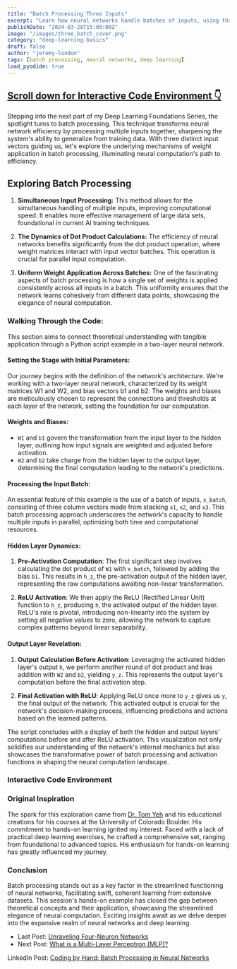 ```yaml
---
title: "Batch Processing Three Inputs"
excerpt: "Learn how neural networks handle batches of inputs, using three different input vectors to demonstrate the application of weights across a batch for efficient computation."
publishDate: "2024-03-28T15:00:00Z"
image: "/images/three_batch_cover.png"
category: "deep-learning-basics"
draft: false
author: "jeremy-london"
tags: [batch processing, neural networks, deep learning]
load_pyodide: true
---
```



<h2>
  <a
    href="#interactive-code-environment"
    class="m-0 bg-linear-to-r from-blue-200 to-blue-100 bg-size-[0px_10px] bg-bottom-left bg-no-repeat text-blue-100 no-underline transition-[background-size] duration-500 group-hover:bg-size-[100%_10px] hover:bg-size-[100%_3px] dark:from-orange-800 dark:to-orange-900 dark:text-orange-400">
    <span>Scroll down for Interactive Code Environment 👇</span>
  </a>
</h2>

Stepping into the next part of my Deep Learning Foundations Series, the spotlight turns to batch processing. This technique transforms neural network efficiency by processing multiple inputs together, sharpening the system's ability to generalize from training data. With three distinct input vectors guiding us, let's explore the underlying mechanisms of weight application in batch processing, illuminating neural computation's path to efficiency.

## Exploring Batch Processing

1. **Simultaneous Input Processing:** This method allows for the simultaneous handling of multiple inputs, improving computational speed. It enables more effective management of large data sets, foundational in current AI training techniques.

2. **The Dynamics of Dot Product Calculations:** The efficiency of neural networks benefits significantly from the dot product operation, where weight matrices interact with input vector batches. This operation is crucial for parallel input computation.

3. **Uniform Weight Application Across Batches:** One of the fascinating aspects of batch processing is how a single set of weights is applied consistently across all inputs in a batch. This uniformity ensures that the network learns cohesively from different data points, showcasing the elegance of neural computation.

### Walking Through the Code:

This section aims to connect theoretical understanding with tangible application through a Python script example in a two-layer neural network.

#### Setting the Stage with Initial Parameters:

Our journey begins with the definition of the network's architecture. We're working with a two-layer neural network, characterized by its weight matrices W1 and W2, and bias vectors b1 and b2. The weights and biases are meticulously chosen to represent the connections and thresholds at each layer of the network, setting the foundation for our computation.

#### Weights and Biases:

- `W1` and `b1` govern the transformation from the input layer to the hidden layer, outlining how input signals are weighted and adjusted before activation.
- `W2` and `b2` take charge from the hidden layer to the output layer, determining the final computation leading to the network's predictions.

#### Processing the Input Batch:

An essential feature of this example is the use of a batch of inputs, `x_batch`, consisting of three column vectors made from stacking `x1`, `x2`, and `x3`. This batch processing approach underscores the network's capacity to handle multiple inputs in parallel, optimizing both time and computational resources.

#### Hidden Layer Dynamics:

1. **Pre-Activation Computation**: The first significant step involves calculating the dot product of `W1` with `x_batch`, followed by adding the bias `b1`. This results in `h_z`, the pre-activation output of the hidden layer, representing the raw computations awaiting non-linear transformation.

2. **ReLU Activation**: We then apply the ReLU (Rectified Linear Unit) function to `h_z`, producing `h`, the activated output of the hidden layer. ReLU's role is pivotal, introducing non-linearity into the system by setting all negative values to zero, allowing the network to capture complex patterns beyond linear separability.

#### Output Layer Revelation:

1. **Output Calculation Before Activation**: Leveraging the activated hidden layer's output `h`, we perform another round of dot product and bias addition with `W2` and `b2`, yielding `y_z`. This represents the output layer's computation before the final activation step.

2. **Final Activation with ReLU**: Applying ReLU once more to `y_z` gives us `y`, the final output of the network. This activated output is crucial for the network's decision-making process, influencing predictions and actions based on the learned patterns.

The script concludes with a display of both the hidden and output layers' computations before and after ReLU activation. This visualization not only solidifies our understanding of the network's internal mechanics but also showcases the transformative power of batch processing and activation functions in shaping the neural computation landscape.

### Interactive Code Environment

<BatchProcessing client:only="react" />
<PythonModule
  client:only="react"
  filePath="examples/basics/three_input_batch_relu.py"
  outputRows={32}
/>

### Original Inspiration

The spark for this exploration came from [Dr. Tom Yeh](http://tomyeh.info) and his educational creations for his courses at the University of Colorado Boulder. His commitment to hands-on learning ignited my interest. Faced with a lack of practical deep learning exercises, he crafted a comprehensive set, ranging from foundational to advanced topics. His enthusiasm for hands-on learning has greatly influenced my journey.

### Conclusion

Batch processing stands out as a key factor in the streamlined functioning of neural networks, facilitating swift, coherent learning from extensive datasets. This session's hands-on example has closed the gap between theoretical concepts and their application, showcasing the streamlined elegance of neural computation. Exciting insights await as we delve deeper into the expansive realm of neural networks and deep learning.

- Last Post: [Unraveling Four-Neuron Networks](/blog/deep-learning-basics-exploring-four-neurons)
- Next Post: [What is a Multi-Layer Perceptron (MLP)?](/blog/deep-learning-basics-unpacking-multi-layer-perceptron)

LinkedIn Post: [Coding by Hand: Batch Processing in Neural Networks](https://lnkd.in/eMg73dPM)
